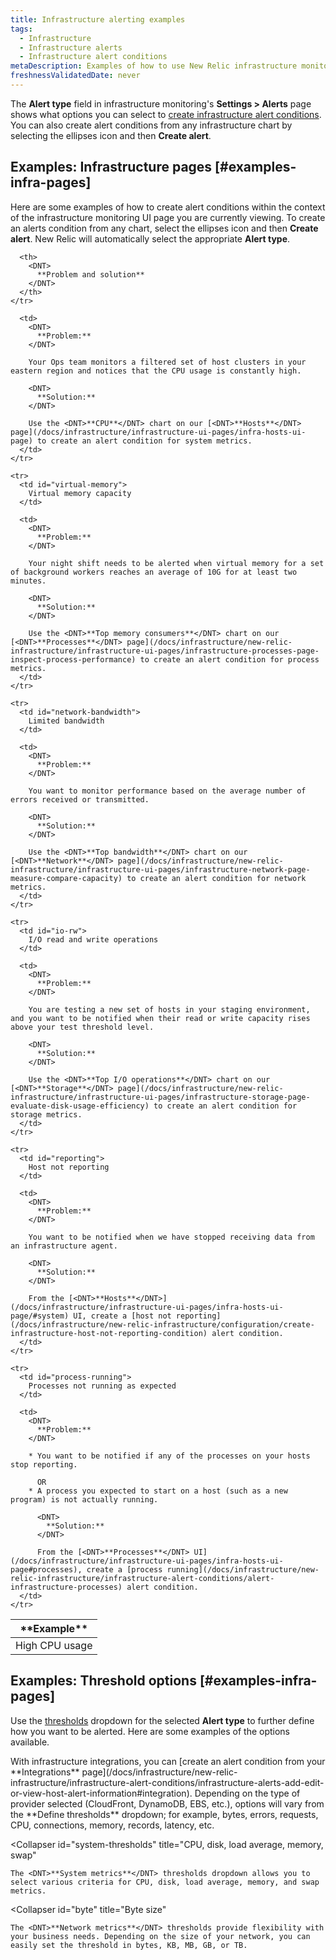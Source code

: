 ```yaml
---
title: Infrastructure alerting examples
tags:
  - Infrastructure
  - Infrastructure alerts
  - Infrastructure alert conditions
metaDescription: Examples of how to use New Relic infrastructure monitoring to create alert conditions for your business needs.
freshnessValidatedDate: never
---
```


The <DNT>**Alert type**</DNT> field in infrastructure monitoring's <DNT>**Settings > Alerts**</DNT> page shows what options you can select to [create infrastructure alert conditions](/docs/infrastructure/new-relic-infrastructure/infrastructure-alert-conditions/infrastructure-alerts-add-edit-or-view-host-alert-information). You can also create alert conditions from any infrastructure chart by selecting the ellipses <Icon name="fe-more-horizontal"/>
icon and then <DNT>**Create alert**</DNT>.

## Examples: Infrastructure pages [#examples-infra-pages]

Here are some examples of how to create alert conditions within the context of the infrastructure monitoring UI page you are currently viewing. To create an alerts condition from any chart, select the ellipses <Icon name="fe-more-horizontal"/>
icon and then <DNT>**Create alert**</DNT>. New Relic will automatically select the appropriate <DNT>**Alert type**</DNT>.

<table>
  <thead>
    <tr>
      <th style={{ width: "200px" }}>
        <DNT>
          **Example**
        </DNT>
      </th>

      <th>
        <DNT>
          **Problem and solution**
        </DNT>
      </th>
    </tr>
  </thead>

  <tbody>
    <tr>
      <td id="cpu-usage">
        High CPU usage
      </td>

      <td>
        <DNT>
          **Problem:**
        </DNT>

        Your Ops team monitors a filtered set of host clusters in your eastern region and notices that the CPU usage is constantly high.

        <DNT>
          **Solution:**
        </DNT>

        Use the <DNT>**CPU**</DNT> chart on our [<DNT>**Hosts**</DNT> page](/docs/infrastructure/infrastructure-ui-pages/infra-hosts-ui-page) to create an alert condition for system metrics.
      </td>
    </tr>

    <tr>
      <td id="virtual-memory">
        Virtual memory capacity
      </td>

      <td>
        <DNT>
          **Problem:**
        </DNT>

        Your night shift needs to be alerted when virtual memory for a set of background workers reaches an average of 10G for at least two minutes.

        <DNT>
          **Solution:**
        </DNT>

        Use the <DNT>**Top memory consumers**</DNT> chart on our [<DNT>**Processes**</DNT> page](/docs/infrastructure/new-relic-infrastructure/infrastructure-ui-pages/infrastructure-processes-page-inspect-process-performance) to create an alert condition for process metrics.
      </td>
    </tr>

    <tr>
      <td id="network-bandwidth">
        Limited bandwidth
      </td>

      <td>
        <DNT>
          **Problem:**
        </DNT>

        You want to monitor performance based on the average number of errors received or transmitted.

        <DNT>
          **Solution:**
        </DNT>

        Use the <DNT>**Top bandwidth**</DNT> chart on our [<DNT>**Network**</DNT> page](/docs/infrastructure/new-relic-infrastructure/infrastructure-ui-pages/infrastructure-network-page-measure-compare-capacity) to create an alert condition for network metrics.
      </td>
    </tr>

    <tr>
      <td id="io-rw">
        I/O read and write operations
      </td>

      <td>
        <DNT>
          **Problem:**
        </DNT>

        You are testing a new set of hosts in your staging environment, and you want to be notified when their read or write capacity rises above your test threshold level.

        <DNT>
          **Solution:**
        </DNT>

        Use the <DNT>**Top I/O operations**</DNT> chart on our [<DNT>**Storage**</DNT> page](/docs/infrastructure/new-relic-infrastructure/infrastructure-ui-pages/infrastructure-storage-page-evaluate-disk-usage-efficiency) to create an alert condition for storage metrics.
      </td>
    </tr>

    <tr>
      <td id="reporting">
        Host not reporting
      </td>

      <td>
        <DNT>
          **Problem:**
        </DNT>

        You want to be notified when we have stopped receiving data from an infrastructure agent.

        <DNT>
          **Solution:**
        </DNT>

        From the [<DNT>**Hosts**</DNT>](/docs/infrastructure/infrastructure-ui-pages/infra-hosts-ui-page/#system) UI, create a [host not reporting](/docs/infrastructure/new-relic-infrastructure/configuration/create-infrastructure-host-not-reporting-condition) alert condition.
      </td>
    </tr>

    <tr>
      <td id="process-running">
        Processes not running as expected
      </td>

      <td>
        <DNT>
          **Problem:**
        </DNT>

        * You want to be notified if any of the processes on your hosts stop reporting.

          OR
        * A process you expected to start on a host (such as a new program) is not actually running.

          <DNT>
            **Solution:**
          </DNT>

          From the [<DNT>**Processes**</DNT> UI](/docs/infrastructure/infrastructure-ui-pages/infra-hosts-ui-page#processes), create a [process running](/docs/infrastructure/new-relic-infrastructure/infrastructure-alert-conditions/alert-infrastructure-processes) alert condition.
      </td>
    </tr>
  </tbody>
</table>

## Examples: Threshold options [#examples-infra-pages]

Use the [thresholds](/docs/alerts/new-relic-alerts/getting-started/alerts-glossary#alert-threshold) dropdown for the selected <DNT>**Alert type**</DNT> to further define how you want to be alerted. Here are some examples of the options available.

<CollapserGroup>
  <Collapser
    id="integrations"
    title="Integrations providers"
  >
    With infrastructure integrations, you can [create an alert condition from your <DNT>**Integrations**</DNT> page](/docs/infrastructure/new-relic-infrastructure/infrastructure-alert-conditions/infrastructure-alerts-add-edit-or-view-host-alert-information#integration). Depending on the type of provider selected (CloudFront, DynamoDB, EBS, etc.), options will vary from the <DNT>**Define thresholds**</DNT> dropdown; for example, bytes, errors, requests, CPU, connections, memory, records, latency, etc.
  </Collapser>

  <Collapser
    id="system-thresholds"
    title="CPU, disk, load average, memory, swap"
  >
    The <DNT>**System metrics**</DNT> thresholds dropdown allows you to select various criteria for CPU, disk, load average, memory, and swap metrics.
  </Collapser>

  <Collapser
    id="byte"
    title="Byte size"
  >
    The <DNT>**Network metrics**</DNT> thresholds provide flexibility with your business needs. Depending on the size of your network, you can easily set the threshold in bytes, KB, MB, GB, or TB.
  </Collapser>
</CollapserGroup>
